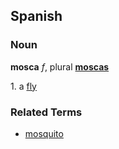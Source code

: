 ==Spanish==

===Noun===
'''mosca''' ''f'', plural '''[[moscas]]'''

1. a [[fly ]]

===Related Terms===
*[[mosquito]]